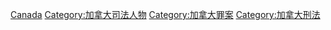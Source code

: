 [[Category:各国罪犯|Canada]]
[[Category:加拿大司法人物|Category:加拿大司法人物]]
[[Category:加拿大罪案|Category:加拿大罪案]]
[[Category:加拿大刑法|Category:加拿大刑法]]
